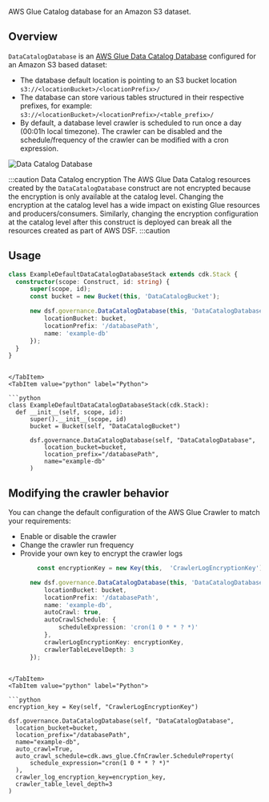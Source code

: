 [//]: # (This file is generated, do not modify directly, update the README.md in framework/src/governance)

AWS Glue Catalog database for an Amazon S3 dataset.

## Overview

`DataCatalogDatabase` is an [AWS Glue Data Catalog Database](https://docs.aws.amazon.com/glue/latest/dg/define-database.html) configured for an Amazon S3 based dataset:
- The database default location is pointing to an S3 bucket location `s3://<locationBucket>/<locationPrefix>/`
- The database can store various tables structured in their respective prefixes, for example: `s3://<locationBucket>/<locationPrefix>/<table_prefix>/`
- By default, a database level crawler is scheduled to run once a day (00:01h local timezone). The crawler can be disabled and the schedule/frequency of the crawler can be modified with a cron expression.

![Data Catalog Database](../../../static/img/adsf-data-catalog.png)

:::caution Data Catalog encryption
The AWS Glue Data Catalog resources created by the `DataCatalogDatabase` construct are not encrypted because the encryption is only available at the catalog level. Changing the encryption at the catalog level has a wide impact on existing Glue resources and producers/consumers. Similarly, changing the encryption configuration at the catalog level after this construct is deployed can break all the resources created as part of AWS DSF.
:::caution

## Usage

<Tabs>
  <TabItem value="typescript" label="TypeScript" default>

  ```typescript
  class ExampleDefaultDataCatalogDatabaseStack extends cdk.Stack {
    constructor(scope: Construct, id: string) {
        super(scope, id);
        const bucket = new Bucket(this, 'DataCatalogBucket');

        new dsf.governance.DataCatalogDatabase(this, 'DataCatalogDatabase', {
            locationBucket: bucket,
            locationPrefix: '/databasePath',
            name: 'example-db'
        });
    }
}
  ```
  
  ```mdx-code-block
  
  </TabItem>
  <TabItem value="python" label="Python">

  ```python
  class ExampleDefaultDataCatalogDatabaseStack(cdk.Stack):
    def __init__(self, scope, id):
        super().__init__(scope, id)
        bucket = Bucket(self, "DataCatalogBucket")

        dsf.governance.DataCatalogDatabase(self, "DataCatalogDatabase",
            location_bucket=bucket,
            location_prefix="/databasePath",
            name="example-db"
        )
  ```

  </TabItem>
</Tabs>

## Modifying the crawler behavior

You can change the default configuration of the AWS Glue Crawler to match your requirements:
* Enable or disable the crawler
* Change the crawler run frequency
* Provide your own key to encrypt the crawler logs

<Tabs>
  <TabItem value="typescript" label="TypeScript" default>

  ```typescript
          const encryptionKey = new Key(this,  'CrawlerLogEncryptionKey');

        new dsf.governance.DataCatalogDatabase(this, 'DataCatalogDatabase', {
            locationBucket: bucket,
            locationPrefix: '/databasePath',
            name: 'example-db',
            autoCrawl: true,
            autoCrawlSchedule: {
                scheduleExpression: 'cron(1 0 * * ? *)'
            },
            crawlerLogEncryptionKey: encryptionKey,
            crawlerTableLevelDepth: 3
        });
  ```
  
  ```mdx-code-block
  
  </TabItem>
  <TabItem value="python" label="Python">

  ```python
  encryption_key = Key(self, "CrawlerLogEncryptionKey")

dsf.governance.DataCatalogDatabase(self, "DataCatalogDatabase",
    location_bucket=bucket,
    location_prefix="/databasePath",
    name="example-db",
    auto_crawl=True,
    auto_crawl_schedule=cdk.aws_glue.CfnCrawler.ScheduleProperty(
        schedule_expression="cron(1 0 * * ? *)"
    ),
    crawler_log_encryption_key=encryption_key,
    crawler_table_level_depth=3
)
  ```

  </TabItem>
</Tabs>

